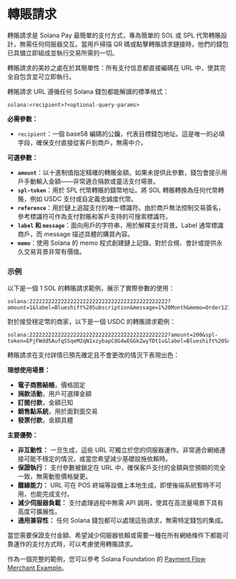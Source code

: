 
# 轉賬請求

轉賬請求是 Solana Pay 最簡單的支付方式，專為簡單的 SOL 或 SPL 代幣轉賬設計，無需任何伺服器交互。當用戶掃描 QR 碼或點擊轉賬請求鏈接時，他們的錢包已具備立即組成並執行交易所需的一切。

轉賬請求的美妙之處在於其簡單性：所有支付信息都直接編碼在 URL 中，使其完全自包含並可立即執行。

<ArticleSection name="URL 結構和參數" id="url-structure" level="h2" />

轉賬請求 URL 遵循任何 Solana 錢包都能解讀的標準格式：

```
solana:<recipient>?<optional-query-params>
```

**必需參數：**
- `recipient`：一個 base58 編碼的公鑰，代表目標錢包地址。這是唯一的必填字段，確保支付直接從客戶到商戶，無需中介。

**可選參數：**
- **`amount`**：以十進制值指定精確的轉賬金額。如果未提供此參數，錢包會提示用戶手動輸入金額——非常適合捐款或靈活支付場景。
- **`spl-token`**：用於 SPL 代幣轉賬的鑄幣地址。將 SOL 轉賬轉換為任何代幣轉賬，例如 USDC 支付或自定義忠誠度代幣。
- **`reference`**：用於鏈上追蹤支付的唯一標識符。由於商戶無法控制交易簽名，參考標識符可作為支付對賬和客戶支持的可搜索標識符。
- **`label` 和 `message`**：面向用戶的字符串，用於解釋支付背景。Label 通常標識商戶，而 message 描述具體的購買內容。
- **`memo`**：使用 Solana 的 memo 程式創建鏈上記錄。對於合規、會計或提供永久交易背景非常有價值。

### 示例 

以下是一個 1 SOL 的轉賬請求範例，展示了實際參數的使用：

```
solana:22222222222222222222222222222222222222222222?amount=1&label=Blueshift%20Subscription&message=1%20Month&memo=Order12345&reference=abc123def456
```

對於接受穩定幣的商家，以下是一個 USDC 的轉賬請求範例：

```
solana:22222222222222222222222222222222222222222222?amount=200&spl-token=EPjFWdd5AufqSSqeM2qN1xzybapC8G4wEGGkZwyTDt1v&label=Blueshift%20Subscription&message=1%20Month&memo=Order12345&reference=abc123def456
```

<ArticleSection name="何時使用轉賬請求" id="when-to-use" level="h2" />

轉賬請求在支付詳情已預先確定且不會更改的情況下表現出色：

**理想使用場景：**
- **電子商務結帳**，價格固定
- **捐款活動**，用戶可選擇金額
- **訂閱付款**，金額已知
- **銷售點系統**，用於面對面交易
- **發票付款**，金額具體

**主要優勢：**
- **非互動性：** 一旦生成，這些 URL 可獨立於您的伺服器運作。非常適合網絡連接可能不穩定的情況，或當您希望減少基礎設施依賴時。
- **保證執行：** 支付參數被鎖定在 URL 中，確保客戶支付的金額與您預期的完全一致，無需動態價格變更。
- **離線能力：** URL 可在 POS 終端等設備上本地生成，即使後端系統暫時不可用，也能完成支付。
- **減少伺服器負載：** 支付處理過程中無需 API 調用，使其在高流量場景下具有高度可擴展性。
- **通用兼容性：** 任何 Solana 錢包都可以處理這些請求，無需特定錢包的集成。

當您需要保證支付金額、希望減少伺服器依賴或需要一種在所有網絡條件下都能可靠運作的支付方式時，可以考慮使用轉賬請求。

<ArticleSection name="範例" id="example" level="h2" />

作為一個完整的範例，您可以參考 Solana Foundation 的 [Payment Flow Merchant Example](https://github.com/solana-foundation/solana-pay/blob/master/core/example/payment-flow-merchant/main.ts)。
